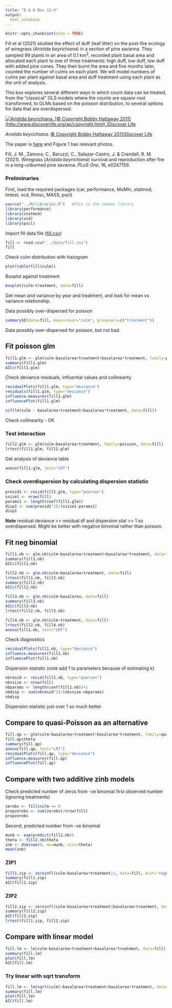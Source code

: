 ```yaml
---
title: "Q & K Box 13.4"
output:
  html_notebook
---
```


```r
knitr::opts_chunk$set(echo = TRUE)
```

Fill et al (2021) studied the effect of duff (leaf litter) on the post-fire ecology of wiregrass (*Aristida beyrichiana*) in a section of pine savanna. They sampled 99 plants in an area of 0.1 km^2^, recorded plant basal area and allocated each plant to one of three treatments: high duff, low duff, low duff with added pine cones. They then burnt the area and five months later, counted the number of culms on each plant. We will model numbers of culms per plant against basal area and duff treatment using each plant as the unit of analysis.

This box explores several different ways in which count data can be treated, from the "classical" OLS models where the counts are square-root transformed, to GLMs based on the poisson distribution, to several options for data that are overdispersed.

[![Aristida beyrichiana. [© Copyright Bobby Hattaway 2011](http://www.discoverlife.org/ap/copyright.html) /Discover Life](../media/Aristida_beyrichiana,I_TQBH6350.jpeg)](https://www.discoverlife.org/mp/20p?see=I_TQBH6350&res=640)

*Aristida beyrichiana*. [© Copyright Bobby Hattaway 2011/Discover Life](https://www.discoverlife.org/ap/copyright.html)

The paper is [here](https://doi.org/10.1371/journal.pone.0247159) and Figure 1 has relevant photos.

Fill, J. M., Zamora, C., Baruzzi, C., Salazar-Castro, J. & Crandall, R. M. (2021). Wiregrass (*Aristida beyrichiana*) survival and reproduction after fire in a long-unburned pine savanna. *PLoS One*, 16, e0247159.

### Preliminaries

First, load the required packages (car, performance, MuMIn, statmod, lmtest, vcd, Rmisc, MASS, pscl)

```r
source("../R/libraries.R")   #This is the common library
library(performance)
library(statmod)
library(vcd)
library(pscl)
```

Import fill data file ([fill.csv](data/fill.csv))

```r
fill <- read.csv("../data/fill.csv")
fill
```

Check culm distribution with histogram

```r
plot(table(fill$culm))
```

Boxplot against treatment

```r
boxplot(culm~treatment, data=fill)
```

Get mean and variance by year and treatment, and look for mean vs variance relationship.

Data possibly over-dispersed for poisson

```r
summarySE(data=fill, measurevar="culm", groupvars=c("treatment"))
```

Data possibly over-dispersed for poisson, but not bad.

## Fit poisson glm

```r
fill1.glm <- glm(culm~basalarea+treatment+basalarea*treatment, family=poisson, data=fill)
summary(fill1.glm)
AICc(fill1.glm)
```

Check deviance residuals, influential values and collinearity

```r
residualPlots(fill1.glm, type="deviance")
residuals(fill1.glm, type="deviance")
influence.measures(fill1.glm)
influencePlot(fill1.glm)
```

```r
vif(lm(culm ~ basalarea+treatment+basalarea*treatment, data=fill))
```

Check collinearity - OK

### Test interaction

```r
fill2.glm <- glm(culm~basalarea+treatment, family=poisson, data=fill)
lrtest(fill1.glm, fill2.glm)
```

Get analysis of deviance table

```r
anova(fill1.glm, test="LRT")
```

### Check overdispersion by calculating dispersion statistic

```r
presid1 <- resid(fill1.glm, type="pearson")
ssize1 <- nrow(fill)
params1 <- length(coef(fill1.glm))
disp1 <- sum(presid1^2)/(ssize1-params1)
disp1
```

**Note** residual deviance \>\> residual df and dispersion stat \>\> 1 so overdispersed. Might be better with negative binomial rather than poisson.

## Fit neg binomial

```r
fill1.nb <- glm.nb(culm~basalarea+treatment+basalarea*treatment, data=fill)
summary(fill1.nb)
AICc(fill1.nb)

fill2.nb <- glm.nb(culm~basalarea+treatment, data=fill)
lrtest(fill1.nb, fill2.nb)
summary(fill2.nb)
AICc(fill2.nb)

fill3.nb <- glm.nb(culm~basalarea, data=fill)
summary(fill3.nb)
AICc(fill3.nb)
lrtest(fill2.nb, fill3.nb)

fill4.nb <- glm.nb(culm~treatment, data=fill)
lrtest(fill2.nb, fill4.nb)
anova(fill1.nb, test="LRT")
```

Check diagnostics

```r
residualPlots(fill1.nb, type="deviance")
influence.measures(fill1.nb)
influencePlot(fill1.nb)
```

Dispersion statistic (note add 1 to parameters because of estimating k)

```r
nbresid <- resid(fill1.nb, type="pearson")
nbssize <- nrow(fill)
nbparams <- length(coef(fill1.nb))+1
nbdisp <- sum(nbresid^2)/(nbssize-nbparams)
nbdisp
```

Dispersion statistic just over 1 so much better.

## Compare to quasi-Poisson as an alternative

```r
fill.qp <- glm(culm~basalarea+treatment+basalarea*treatment, family=quasipoisson, data=fill)
fill.qp$theta
summary(fill.qp)
anova(fill.qp, test="LRT")
residualPlots(fill.qp, type="deviance")
influence.measures(fill.qp)
influencePlot(fill.qp)
```

## Compare with two additive zinb models

Check predicted number of zeros from -ve binomial first observed number (ignoring treatments)

```r
zerobs <- fill$culm == 0
propzerobs <- sum(zerobs)/nrow(fill)
propzerobs
```

Second, predicted number from -ve binomial

```r
munb <- exp(predict(fill2.nb))
theta <- fill2.nb$theta           
znb <- dnbinom(0, mu=munb, size=theta)
mean(znb)
```

### ZIP1

```r
fill1.zip <- zeroinfl(culm~basalarea+treatment|1, data=fill, dist="negbin")
summary(fill1.zip)
AIC(fill1.zip)
```

### ZIP2

```r
fill2.zip <- zeroinfl(culm~basalarea+treatment|basalarea+treatment, data=fill, dist="negbin")
summary(fill2.zip)
AIC(fill2.zip)
lrtest(fill1.zip, fill2.zip)
```

## Compare with linear model

```r
fill.lm <- lm(culm~basalarea+treatment+basalarea*treatment, data=fill)
summary(fill.lm)
plot(fill.lm)
AIC(fill.lm)
```

### Try linear with sqrt transform

```r
fill.lm <- lm(sqrt(culm)~basalarea+treatment+basalarea*treatment, data=fill)
summary(fill.lm)
plot(fill.lm)
AIC(fill.lm)
```
